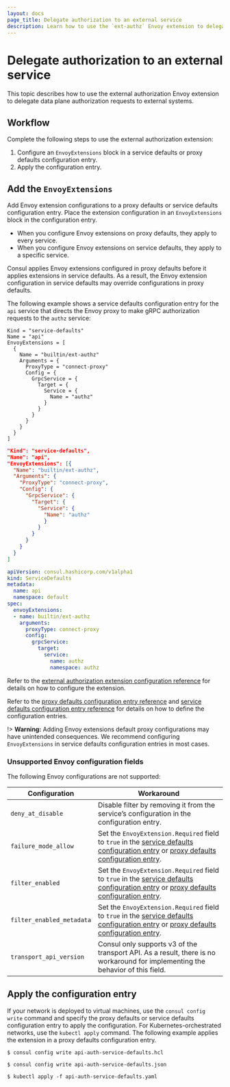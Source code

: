 ```yaml
---
layout: docs
page_title: Delegate authorization to an external service
description: Learn how to use the `ext-authz` Envoy extension to delegate data plane authorization requests to external systems. 
---
```


# Delegate authorization to an external service

This topic describes how to use the external authorization Envoy extension to delegate data plane authorization requests to external systems. 

## Workflow

Complete the following steps to use the external authorization extension:

1. Configure an `EnvoyExtensions` block in a service defaults or proxy defaults configuration entry. 
1. Apply the configuration entry.

## Add the `EnvoyExtensions`

Add Envoy extension configurations to a proxy defaults or service defaults configuration entry. Place the extension configuration in an `EnvoyExtensions` block in the configuration entry.

- When you configure Envoy extensions on proxy defaults, they apply to every service.
- When you configure Envoy extensions on service defaults, they apply to a specific service.

Consul applies Envoy extensions configured in proxy defaults before it applies extensions in service defaults. As a result, the Envoy extension configuration in service defaults may  override configurations in proxy defaults.

The following example shows a service defaults configuration entry for the `api` service that directs the Envoy proxy to make gRPC authorization requests to the `authz` service:

<Tabs>
<Tab heading="HCL" group="hcl">
<CodeBlockConfig filename="api-auth-service-defaults.hcl">

```hcl
Kind = "service-defaults"
Name = "api"
EnvoyExtensions = [
  {
    Name = "builtin/ext-authz"
    Arguments = {
      ProxyType = "connect-proxy"
      Config = {
        GrpcService = {
          Target = {
            Service = {
              Name = "authz"
            }
          }
        }
      }
    }
  }
]
```
</CodeBlockConfig>
</Tab>
<Tab heading="JSON" group="json">
<CodeBlockConfig filename="api-auth-service-defaults.json">

```json
"Kind": "service-defaults",
"Name": "api",
"EnvoyExtensions": [{
  "Name": "builtin/ext-authz",
  "Arguments": {
    "ProxyType": "connect-proxy",
    "Config": {
      "GrpcService": {
        "Target": {
          "Service": {
            "Name": "authz"
            }
          }
        }
      }
    }
  }
]
```

</CodeBlockConfig>
</Tab>
<Tab heading="Kubernetes" group="yaml">
<CodeBlockConfig filename="api-auth-service-defaults">

```yaml
apiVersion: consul.hashicorp.com/v1alpha1
kind: ServiceDefaults
metadata:
  name: api
  namespace: default
spec:
  envoyExtensions:
  - name: builtin/ext-authz
    arguments:
      proxyType: connect-proxy
      config:
        grpcService:
          target:
            service:
              name: authz
              namespace: authz
```
</CodeBlockConfig>
</Tab>
</Tabs>

Refer to the [external authorization extension configuration reference](/consul/docs/connect/proxies/envoy-extensions/configuration/ext-authz) for details on how to configure the extension. 

Refer to the [proxy defaults configuration entry reference](/consul/docs/connect/config-entries/proxy-defaults) and [service defaults configuration entry reference](/consul/docs/connect/config-entries/service-defaults) for details on how to define the configuration entries. 

!> **Warning:** Adding Envoy extensions default proxy configurations may have unintended consequences. We recommend configuring `EnvoyExtensions` in service defaults configuration entries in most cases.

### Unsupported Envoy configuration fields

The following Envoy configurations are not supported:

| Configuration | Workaround |
| --- | --- |
| `deny_at_disable` | Disable filter by removing it from the service’s configuration in the configuration entry. |
| `failure_mode_allow` | Set the `EnvoyExtension.Required` field to `true` in the [service defaults configuration entry](/consul/docs/connect/config-entries/service-defaults#envoyextensions) or [proxy defaults configuration entry](/consul/docs/connect/config-entries/proxy-defaults#envoyextensions). |
| `filter_enabled` | Set the `EnvoyExtension.Required` field to `true` in the [service defaults configuration entry](/consul/docs/connect/config-entries/service-defaults#envoyextensions) or [proxy defaults configuration entry](/consul/docs/connect/config-entries/proxy-defaults#envoyextensions). |
| `filter_enabled_metadata` | Set the `EnvoyExtension.Required` field to `true` in the [service defaults configuration entry](/consul/docs/connect/config-entries/service-defaults#envoyextensions) or [proxy defaults configuration entry](/consul/docs/connect/config-entries/proxy-defaults#envoyextensions). |
| `transport_api_version` | Consul only supports v3 of the transport API. As a result, there is no workaround for implementing the behavior of this field. |

## Apply the configuration entry

If your network is deployed to virtual machines, use the `consul config write` command and specify the proxy defaults or service defaults configuration entry to apply the configuration. For Kubernetes-orchestrated networks, use the `kubectl apply` command. The following example applies the extension in a proxy defaults configuration entry.

<Tabs>
<Tab heading="HCL" group="hcl">

```shell-session
$ consul config write api-auth-service-defaults.hcl
```

</Tab>
<Tab heading="JSON" group="json">

```shell-session
$ consul config write api-auth-service-defaults.json

```

</Tab>
<Tab heading="Kubernetes" group="kubernetes">

```shell-session
$ kubectl apply -f api-auth-service-defaults.yaml
```

</Tab>
</Tabs>
